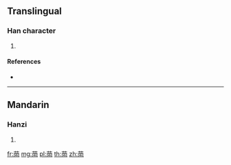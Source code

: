 {{character info/new}}
==Translingual==

===Han character===
{{Han char|rn=140|rad=艸|as=08|sn=14|four=44227|canj=TBTV}}

# {{defn|Han|sort=艸08}}

====References====
* {{Han ref|kx=1040.040|dkj=31231|dj=1498.100|hdz=53234.130|uh=83F5|ud=33781|bh=DB76|bd=56182}}

----

==Mandarin==

===Hanzi===
{{cmn-hanzi|pin=[[péng]] ([[peng2]]), [[wǎng]] ([[wang3]])|wg=p'eng<sup>2</sup>, wang<sup>3</sup>}}

# {{defn|lang=cmn|sort=艸08}}

[[fr:菵]]
[[mg:菵]]
[[pl:菵]]
[[th:菵]]
[[zh:菵]]